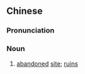 {{also|废址}}
==Chinese==
{{zh-forms|s=废址}}

===Pronunciation===
{{zh-pron
|m=fèizhǐ
|cat=n
}}

===Noun===
{{zh-noun}}

# [[abandoned]] [[site]]; [[ruins]]